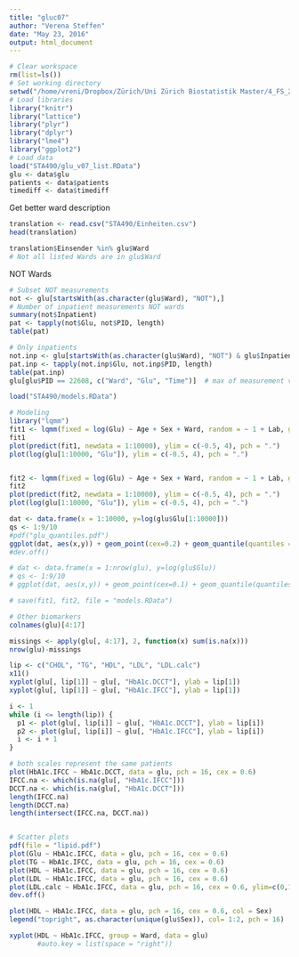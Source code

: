 ```yaml
---
title: "gluc07"
author: "Verena Steffen"
date: "May 23, 2016"
output: html_document
---
```


```r
# Clear workspace
rm(list=ls())
# Set working directory
setwd("/home/vreni/Dropbox/Zürich/Uni Zürich Biostatistik Master/4_FS_2016/STA490_StatisticalConsulting")
# Load libraries
library("knitr")
library("lattice")
library("plyr")
library("dplyr")
library("lme4")
library("ggplot2")
# Load data
load("STA490/glu_v07_list.RData")
glu <- data$glu
patients <- data$patients
timediff <- data$timediff
```


Get better ward description
```r
translation <- read.csv("STA490/Einheiten.csv")
head(translation)

translation$Einsender %in% glu$Ward
# Not all listed Wards are in glu$Ward
```


NOT Wards
```r
# Subset NOT measurements
not <- glu[startsWith(as.character(glu$Ward), "NOT"),]
# Number of inpatient measurements NOT wards
summary(not$Inpatient)
pat <- tapply(not$Glu, not$PID, length)
table(pat)

# Only inpatients
not.inp <- glu[startsWith(as.character(glu$Ward), "NOT") & glu$Inpatient == 1,]
pat.inp <- tapply(not.inp$Glu, not.inp$PID, length)
table(pat.inp)
glu[glu$PID == 22608, c("Ward", "Glu", "Time")]  # max of measurement values in NOT wards
```

```r

load("STA490/models.RData")

# Modeling
library("lqmm")
fit1 <- lqmm(fixed = log(Glu) ~ Age + Sex + Ward, random = ~ 1 + Lab, group = PID, tau = 0.5, type = "normal", data = glu[1:10000, ])
fit1
plot(predict(fit1, newdata = 1:10000), ylim = c(-0.5, 4), pch = ".")
plot(log(glu[1:10000, "Glu"]), ylim = c(-0.5, 4), pch = ".")


fit2 <- lqmm(fixed = log(Glu) ~ Age + Sex + Ward, random = ~ 1 + Lab, group = PID, tau = 0.1, type = "normal", data = glu[1:10000, ])
fit2
plot(predict(fit2, newdata = 1:10000), ylim = c(-0.5, 4), pch = ".")
plot(log(glu[1:10000, "Glu"]), ylim = c(-0.5, 4), pch = ".")

dat <- data.frame(x = 1:10000, y=log(glu$Glu[1:10000]))
qs <- 1:9/10
#pdf("glu_quantiles.pdf")
ggplot(dat, aes(x,y)) + geom_point(cex=0.2) + geom_quantile(quantiles = qs) + theme_bw()
#dev.off()

# dat <- data.frame(x = 1:nrow(glu), y=log(glu$Glu))
# qs <- 1:9/10
# ggplot(dat, aes(x,y)) + geom_point(cex=0.1) + geom_quantile(quantiles = qs) + theme_bw()

# save(fit1, fit2, file = "models.RData")
```



```r
# Other biomarkers
colnames(glu)[4:17]

missings <- apply(glu[, 4:17], 2, function(x) sum(is.na(x)))
nrow(glu)-missings

lip <- c("CHOL", "TG", "HDL", "LDL", "LDL.calc")
x11()
xyplot(glu[, lip[1]] ~ glu[, "HbA1c.DCCT"], ylab = lip[1])
xyplot(glu[, lip[1]] ~ glu[, "HbA1c.IFCC"], ylab = lip[1])

i <- 1
while (i <= length(lip)) {
  p1 <- plot(glu[, lip[i]] ~ glu[, "HbA1c.DCCT"], ylab = lip[i])
  p2 <- plot(glu[, lip[i]] ~ glu[, "HbA1c.IFCC"], ylab = lip[i])
  i <- i + 1
}

# both scales represent the same patients
plot(HbA1c.IFCC ~ HbA1c.DCCT, data = glu, pch = 16, cex = 0.6)
IFCC.na <- which(is.na(glu[, "HbA1c.IFCC"]))
DCCT.na <- which(is.na(glu[, "HbA1c.DCCT"]))
length(IFCC.na)
length(DCCT.na)
length(intersect(IFCC.na, DCCT.na))


# Scatter plots
pdf(file = "lipid.pdf")
plot(Glu ~ HbA1c.IFCC, data = glu, pch = 16, cex = 0.6)
plot(TG ~ HbA1c.IFCC, data = glu, pch = 16, cex = 0.6)
plot(HDL ~ HbA1c.IFCC, data = glu, pch = 16, cex = 0.6)
plot(LDL ~ HbA1c.IFCC, data = glu, pch = 16, cex = 0.6)
plot(LDL.calc ~ HbA1c.IFCC, data = glu, pch = 16, cex = 0.6, ylim=c(0,10))
dev.off()


```


```r
plot(HDL ~ HbA1c.IFCC, data = glu, pch = 16, cex = 0.6, col = Sex)
legend("topright", as.character(unique(glu$Sex)), col= 1:2, pch = 16)

xyplot(HDL ~ HbA1c.IFCC, group = Ward, data = glu)
       #auto.key = list(space = "right"))
```







